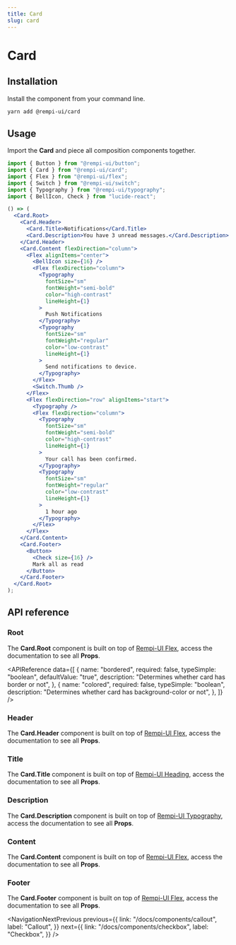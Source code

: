 ```yaml
---
title: Card
slug: card
---
```


# Card

<Description text="Displays a card with header, content, and footer." />

<SelectVersion />

<PreviewComponent name="card" />

## Installation

Install the component from your command line.

```bash
yarn add @rempi-ui/card
```

## Usage

Import the <strong>Card</strong> and piece all composition components together.

```jsx
import { Button } from "@rempi-ui/button";
import { Card } from "@rempi-ui/card";
import { Flex } from "@rempi-ui/flex";
import { Switch } from "@rempi-ui/switch";
import { Typography } from "@rempi-ui/typography";
import { BellIcon, Check } from "lucide-react";

() => (
  <Card.Root>
    <Card.Header>
      <Card.Title>Notifications</Card.Title>
      <Card.Description>You have 3 unread messages.</Card.Description>
    </Card.Header>
    <Card.Content flexDirection="column">
      <Flex alignItems="center">
        <BellIcon size={16} />
        <Flex flexDirection="column">
          <Typography
            fontSize="sm"
            fontWeight="semi-bold"
            color="high-contrast"
            lineHeight={1}
          >
            Push Notifications
          </Typography>
          <Typography
            fontSize="sm"
            fontWeight="regular"
            color="low-contrast"
            lineHeight={1}
          >
            Send notifications to device.
          </Typography>
        </Flex>
        <Switch.Thumb />
      </Flex>
      <Flex flexDirection="row" alignItems="start">
        <Typography />
        <Flex flexDirection="column">
          <Typography
            fontSize="sm"
            fontWeight="semi-bold"
            color="high-contrast"
            lineHeight={1}
          >
            Your call has been confirmed.
          </Typography>
          <Typography
            fontSize="sm"
            fontWeight="regular"
            color="low-contrast"
            lineHeight={1}
          >
            1 hour ago
          </Typography>
        </Flex>
      </Flex>
    </Card.Content>
    <Card.Footer>
      <Button>
        <Check size={16} />
        Mark all as read
      </Button>
    </Card.Footer>
  </Card.Root>
);
```

## API reference

### Root

The <strong>Card.Root</strong> component is built on top of [Rempi-UI Flex](/docs/components/flex), access the documentation to see all <strong>Props</strong>.

<APIReference
  data={[
    {
      name: "bordered",
      required: false,
      typeSimple: "boolean",
      defaultValue: "true",
      description: "Determines whether card has border or not",
    },
    {
      name: "colored",
      required: false,
      typeSimple: "boolean",
      description: "Determines whether card has background-color or not",
    },
  ]}
/>

### Header

The <strong>Card.Header</strong> component is built on top of [Rempi-UI Flex](/docs/components/flex), access the documentation to see all <strong>Props</strong>.

### Title

The <strong>Card.Title</strong> component is built on top of [Rempi-UI Heading](/docs/components/heading), access the documentation to see all <strong>Props</strong>.

### Description

The <strong>Card.Description</strong> component is built on top of [Rempi-UI Typography](/docs/components/typography), access the documentation to see all <strong>Props</strong>.

### Content

The <strong>Card.Content</strong> component is built on top of [Rempi-UI Flex](/docs/components/flex), access the documentation to see all <strong>Props</strong>.

### Footer

The <strong>Card.Footer</strong> component is built on top of [Rempi-UI Flex](/docs/components/flex), access the documentation to see all <strong>Props</strong>.

<NavigationNextPrevious
  previous={{
    link: "/docs/components/callout",
    label: "Callout",
  }}
  next={{
    link: "/docs/components/checkbox",
    label: "Checkbox",
  }}
/>

